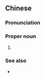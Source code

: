 ==Chinese==
{{zh-forms}}

===Pronunciation===
{{zh-pron
|m=Yùlángxī
|cat=propn
}}

===Proper noun===
{{zh-proper noun}}

# {{w|Jurong West}}

===See also===
* {{zh-l|裕廊東}}